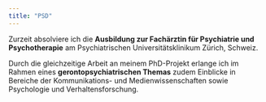 ```yaml
---
title: "PSD"
---
```


Zurzeit absolviere ich die **Ausbildung zur Fachärztin für Psychiatrie und Psychotherapie** am Psychiatrischen Universitätsklinikum Zürich, Schweiz.

Durch die gleichzeitige Arbeit an meinem PhD-Projekt erlange ich im Rahmen eines **gerontopsychiatrischen Themas** zudem Einblicke in Bereiche der Kommunikations- und Medienwissenschaften sowie Psychologie und Verhaltensforschung.
